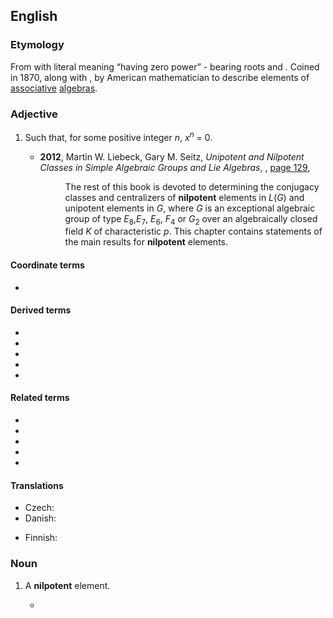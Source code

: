 ==English==
{{wikipedia}}

===Etymology===
From {{compound|nil|potent|t1=not any|t2=having power|lang=en}} with literal meaning “having zero power” - bearing {{etyl|la|en}} roots {{m|la|nil}} and {{m|la|potens}}.
Coined in 1870, along with {{m|en|idempotent}}, by American mathematician {{w|Benjamin Peirce}} to describe elements of [[associative]] [[algebra]]s.

===Adjective===
{{en-adj|-}}

# {{lb|en|algebra|ring theory|of an [[element]] ''x'' of a [[semigroup]] or [[ring]]}} Such that, for some positive integer ''n'', ''x<sup>n</sup>'' = 0.
#* '''2012''', Martin W. Liebeck, Gary M. Seitz, ''Unipotent and Nilpotent Classes in Simple Algebraic Groups and Lie Algebras'', {{w|American Mathematical Society}}, [https://books.google.com.au/books?id=Th-CAwAAQBAJ&pg=PA129&dq=%22nilpotent+element%7Celements%22&hl=en&sa=X&ved=0ahUKEwj_tvaJ29_aAhWBgrwKHRTEDYMQ6AEILDAB#v=onepage&q=%22nilpotent%20element%7Celements%22&f=false page 129],
#*: The rest of this book is devoted to determining the conjugacy classes and centralizers of '''nilpotent''' elements in ''L''(''G'') and unipotent elements in ''G'', where ''G'' is an exceptional algebraic group of type ''E''<sub>8</sub>,''E''<sub>7</sub>, ''E''<sub>6</sub>, ''F''<sub>4</sub> or ''G''<sub>2</sub> over an algebraically closed field ''K'' of characteristic ''p''. This chapter contains statements of the main results for '''nilpotent''' elements.

====Coordinate terms====
* {{l|en|idempotent}}

====Derived terms====
* {{l|en|nilpotent algebra}}
* {{l|en|nilpotent ideal}}
* {{l|en|nilpotently}}
* {{l|en|nilpotent orbit}}
* {{l|en|nilpotent semigroup}}

====Related terms====
* {{l|en|nilpotence}}
* {{l|en|nilpotency}}
* {{l|en|idempotent}}
* {{l|en|nullipotent}}
* {{l|en|unipotent}}

====Translations====
{{trans-top|{algebra)}}
* Czech: {{t|cs|nilpotentní}}
* Danish: {{t|da|nilpotent}}
{{trans-mid}}
* Finnish: {{t|fi|nilpotentti}}
{{trans-bottom}}

===Noun===
{{en-noun}}

# {{lb|en|algebra}} A '''nilpotent''' element.
#* {{quote-journal|year=2015|date=|author=Garret Sobczyk|title=Part I: Vector Analysis of Spinors|journal=arXiv|url=http://arxiv.org/abs/1507.06608|doi=|volume=|issue=|pages=
|passage=The so-called spinor algebra of C(2), the language of the quantum mechanics, is formulated in terms of the idempotents and '''nilpotents''' of the geometric algebra of space, including its beautiful representation on the Riemann sphere, and a new proof of the Heisenberg uncertainty principle.}}